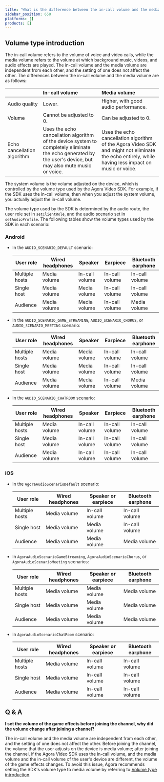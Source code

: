 ```yaml
---
title: 'What is the difference between the in-call volume and the media volume?'
sidebar_position: 650
platforms: []
products: []
---
```


<a name="volume_type"></a>
## Volume type introduction

The in-call volume refers to the volume of voice and video calls, while the media volume refers to the volume at which background music, videos, and audio effects are played. The in-call volume and the media volume are independent from each other, and the setting of one does not affect the other. The differences between the in-call volume and the media volume are as follows:

|                             | In-call volume                                             | Media volume                                               |
| :-------------------------- | :--------------------------------------------------------- | :--------------------------------------------------------- |
| Audio quality               | Lower.                                                     | Higher, with good audio performance.                       |
| Volume                      | Cannot be adjusted to 0.                                   | Can be adjusted to 0.                                      |
| Echo cancellation algorithm | Uses the echo cancellation algorithm of the device system to completely eliminate the echo generated by the user's device, but may also mute music or voice. | Uses the echo cancellation algorithm of the Agora Video SDK and might not eliminate the echo entirely, while having less impact on music or voice. |

The system volume is the volume adjusted on the device, which is controlled by the volume type used by the Agora Video SDK. For example, if the SDK uses the in-call volume, then when you adjust the system volume, you actually adjust the in-call volume.

The volume type used by the SDK is determined by the audio route, the user role set in `setClientRole`, and the audio scenario set in `setAudioProfile`. The following tables show the volume types used by the SDK in each scenario:

### Android

- In the `AUDIO_SCENARIO_DEFAULT` scenario:

    | User role | Wired headphones | Speaker | Earpiece | Bluetooth earphone |
    |---|---|---|---|---|
    | Multiple hosts | Media volume | In-call volume | In-call volume | In-call volume |
    | Single host | Media volume | Media volume | In-call volume | In-call volume |
    | Audience | Media volume | Media volume | In-call volume | Media volume |

- In the `AUDIO_SCENARIO_GAME_STREAMING`, `AUDIO_SCENARIO_CHORUS`, or `AUDIO_SCENARIO_MEETING` scenario:

    | User role | Wired headphones | Speaker | Earpiece | Bluetooth earphone |
    |---|---|---|---|---|
    | Multiple hosts | Media volume | Media volume | In-call volume | In-call volume |
    | Single host | Media volume | Media volume | In-call volume | In-call volume |
    | Audience | Media volume | Media volume | In-call volume | Media volume |

- In the `AUDIO_SCENARIO_CHATROOM` scenario:

    | User role | Wired headphones | Speaker | Earpiece | Bluetooth earphone |
    |---|---|---|---|---|
    | Multiple hosts | Media volume | In-call volume | In-call volume | In-call volume |
    | Single host | Media volume | In-call volume | In-call volume | In-call volume |
    | Audience | Media volume | In-call volume | In-call volume | In-call volume |

### iOS

- In the `AgoraAudioScenarioDefault` scenario:

    | User role | Wired headphones | Speaker or earpiece | Bluetooth earphone |
    |---|---|---|---|
    | Multiple hosts | Media volume | In-call volume | In-call volume |
    | Single host | Media volume | Media volume | In-call volume |
    | Audience | Media volume | Media volume | Media volume |

- In `AgoraAudioScenarioGameStreaming`, `AgoraAudioScenarioChorus`, or `AgoraAudioScenarioMeeting` scenarios:

    | User role | Wired headphones | Speaker or earpiece | Bluetooth earphone |
    |---|---|---|---|
    | Multiple hosts | Media volume | Media volume | Media volume |
    | Single host | Media volume | Media volume | Media volume |
    | Audience | Media volume | Media volume | Media volume |

- In `AgoraAudioScenarioChatRoom` scenario:

    | User role | Wired headphones | Speaker or earpiece | Bluetooth earphone |
    |---|---|---|---|
    | Multiple hosts | Media volume | In-call volume | In-call volume |
    | Single host | Media volume | In-call volume | In-call volume |
    | Audience | Media volume | In-call volume | In-call volume |

## Q & A

**I set the volume of the game effects before joining the channel, why did the volume change after joining a channel?**

The in-call volume and the media volume are independent from each other, and the setting of one does not affect the other. Before joining the channel, the volume that the user adjusts on the device is media volume; after joining the channel, if the Agora Video SDK uses the in-call volume, and the media volume and the in-call volume of the user's device are different, the volume of the game effects changes. To avoid this issue, Agora recommends setting the SDK's volume type to media volume by referring to [Volume type introduction](#volume-type-introduction).